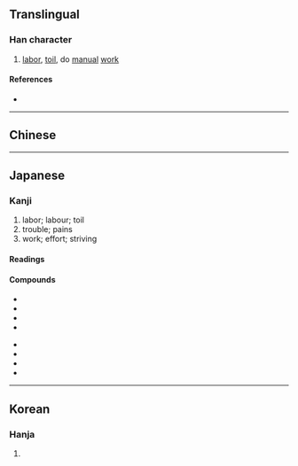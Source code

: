 {{also|劳}}
{{character info}}
==Translingual==
{{Han simplified forms|勞|労|劳}}

===Han character===
{{Han char|rn=19|rad=力|as=05|sn=7|four=|canj=FBKS|ids=⿱𰃮力}}

# [[labor]], [[toil]], do [[manual]] [[work]]

====References====
* {{Han ref|kx=0147.071|dkj=02329|dj=0331.150|hdz=10369.011|uh=52B4|ud=21172}}

----

==Chinese==
{{zh-see|勞|v}}

----

==Japanese==
{{ja-kanji forms|労|勞}}

===Kanji===
{{ja-kanji|grade=4|rs=力05|kyu=勞}}

# labor; labour; toil
# trouble; pains
# work; effort; striving

====Readings====
{{ja-readings
|goon=ろう<らう
|kanon=ろう<らう
|kun=いたず-き, いたわ-る, つか-れる, ねぎら-う
}}

====Compounds====
{{top2}}
* {{ja-r|労%役|ろう%えき}}
* {{ja-r|労%働|ろう%どう}}
* {{ja-r|労%力|ろう%りょく}}
* {{ja-r|苦%労|く%ろう}}
{{mid2}}
* {{ja-r|疲%労|ひ%ろう}}
* {{ja-r|労%務%費|ろう%む%ひ}}
* {{ja-r|厚%労%省|^こう%ろう%-しょう}}
* {{ja-r|厚%生%労%働%省|^こう%せい-%ろう%どう-%しょう}}
{{bottom}}

----

==Korean==

===Hanja===
{{ko-hanja|hangeul=로|rv=ro|mr=ro}}

# {{rfdef|ko|sort=力05}}